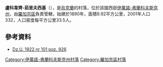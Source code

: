{{coord|49|18|0|N|24|20|3|E|scale:30000|display=title}}

'''盧科韋齊-茹里夫西基'''（{{lang-uk|Луковець-Журівський}}），是[[烏克蘭|烏克蘭]]的村落，位於該國西部[[伊萬諾-弗蘭科夫斯克州|伊萬諾-弗蘭科夫斯克州]]，由[[羅加京區|羅加京區]]負責管轄，始建於1890年，面積9.92平方公里，2001年人口332，人口密度每平方公里33.5人。

==參考資料==
*[http://isap.sejm.gov.pl/DetailsServlet?id=WDU19221010926 Dz.U. 1922 nr 101 poz. 926] {{Wayback|url=http://isap.sejm.gov.pl/DetailsServlet?id=WDU19221010926 |date=20161012182455 }}

{{DEFAULTSORT:Луковець-Журівський}}
[[Category:伊萬諾-弗蘭科夫斯克州村落|Category:伊萬諾-弗蘭科夫斯克州村落]]
[[Category:羅加京區村落|Category:羅加京區村落]]


{{IvanoFrankivsk-geo-stub}}